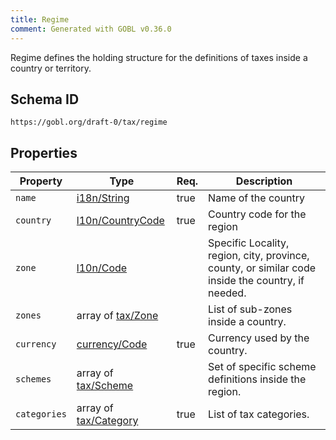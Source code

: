 ```yaml
---
title: Regime
comment: Generated with GOBL v0.36.0
---
```


Regime defines the holding structure for the definitions of taxes inside a country or territory.

## Schema ID

`https://gobl.org/draft-0/tax/regime`

## Properties

| Property     | Type                                           | Req. | Description                                                                                       |
|--------------|------------------------------------------------|------|---------------------------------------------------------------------------------------------------|
| `name`       | [i18n/String](/draft-0/i18n/string)            | true | Name of the country                                                                               |
| `country`    | [l10n/CountryCode](/draft-0/l10n/country_code) | true | Country code for the region                                                                       |
| `zone`       | [l10n/Code](/draft-0/l10n/code)                |      | Specific Locality, region, city, province, county, or similar code inside the country, if needed. |
| `zones`      | array of [tax/Zone](/draft-0/tax/zone)         |      | List of sub-zones inside a country.                                                               |
| `currency`   | [currency/Code](/draft-0/currency/code)        | true | Currency used by the country.                                                                     |
| `schemes`    | array of [tax/Scheme](/draft-0/tax/scheme)     |      | Set of specific scheme definitions inside the region.                                             |
| `categories` | array of [tax/Category](/draft-0/tax/category) | true | List of tax categories.                                                                           |

